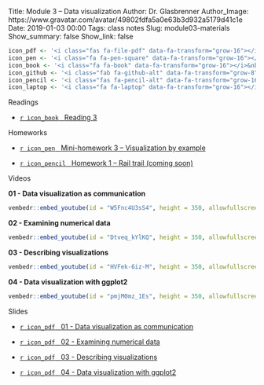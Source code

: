 Title: Module 3 – Data visualization
Author: Dr. Glasbrenner
Author_Image: https://www.gravatar.com/avatar/49802fdfa5a0e63b3d932a5179d41c1e
Date: 2019-01-03 00:00
Tags: class notes
Slug: module03-materials
Show_summary: false
Show_link: false

```r
icon_pdf <- '<i class="fas fa-file-pdf" data-fa-transform="grow-16"></i>&nbsp;'
icon_pen <- '<i class="fa fa-pen-square" data-fa-transform="grow-16"></i>&nbsp;'
icon_book <- '<i class="fa fa-book" data-fa-transform="grow-16"></i>&nbsp;'
icon_github <- '<i class="fab fa-github-alt" data-fa-transform="grow-8"></i>&nbsp;'
icon_pencil <- '<i class="fas fa-pencil-alt" data-fa-transform="grow-16"></i>&nbsp;'
icon_laptop <- '<i class="fa fa-laptop" data-fa-transform="grow-16"></i>&nbsp;'
```

[Readings]{.h2}

::: {.no-bullets}
*   [`r icon_book` &nbsp; [Reading 3]{.card-downloads-format}][reading03]
:::

<div style="margin-bottom: 1em"></div>

[Homeworks]{.h2}

::: {.no-bullets}
*   [`r icon_pen` &nbsp; [Mini-homework 3 -- Visualization by example]{.card-downloads-format}][mini-homework03]

*   [`r icon_pencil` &nbsp; [Homework 1 -- Rail trail (coming soon)]{.card-downloads-format}][homework01]
:::

<div style="margin-bottom: 1em"></div>

[Videos]{.h2}

**01 - Data visualization as communication**

```r
vembedr::embed_youtube(id = "W5Fnc4U3sS4", height = 350, allowfullscreen = TRUE, frameborder = 0)
```

**02 - Examining numerical data**

```r
vembedr::embed_youtube(id = "Dtveq_kYlKQ", height = 350, allowfullscreen = TRUE, frameborder = 0)
```

**03 - Describing visualizations**

```r
vembedr::embed_youtube(id = "HVFek-6iz-M", height = 350, allowfullscreen = TRUE, frameborder = 0)
```

**04 - Data visualization with ggplot2**

```r
vembedr::embed_youtube(id = "pmjM0mz_1Es", height = 350, allowfullscreen = TRUE, frameborder = 0)
```

[Slides]{.h2}

::: {.no-bullets}
*   [`r icon_pdf` &nbsp; [01 - Data visualization as communication]{.card-downloads-format}][slides-01]

*   [`r icon_pdf` &nbsp; [02 - Examining numerical data]{.card-downloads-format}][slides-02]

*   [`r icon_pdf` &nbsp; [03 - Describing visualizations]{.card-downloads-format}][slides-03]

*   [`r icon_pdf` &nbsp; [04 - Data visualization with ggplot2]{.card-downloads-format}][slides-04]
:::

[slides-01]:        https://drive.google.com/file/d/1VK_vXEHBK5U35rfgetwon07A7YLpaj_H
[slides-02]:        https://drive.google.com/file/d/1VK_vXEHBK5U35rfgetwon07A7YLpaj_H
[slides-03]:        https://drive.google.com/file/d/1zVbreifnXfsTiPiTNnQoacOPvtwG-aLN
[slides-04]:        https://drive.google.com/file/d/1iOh3_7T7hhCO3IWkSoXCT1xqQUUHc0hw
[reading03]:        /assignments/reading03/
[homework01]:       /assignments/homework-1/
[mini-homework03]:  /assignments/minihw03-visualization-by-example/

